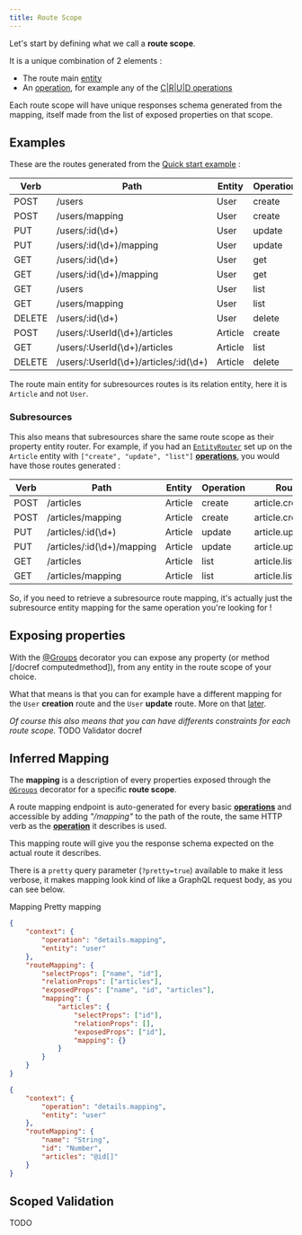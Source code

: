 ```yaml
---
title: Route Scope
---
```



Let's start by defining what we call a **route scope**.

It is a unique combination of 2 elements :

-   The route main [entity](https://typeorm.io/#/entities/what-is-entity)
-   An [operation](operations), for example any of the [C|R|U|D operations](/definitions#groupsoperation)

Each route scope will have unique responses schema generated from the mapping, itself made from the list of exposed
properties on that scope.

## Examples

These are the routes generated from the [Quick start example](../getting-started/quick-start) :

| Verb   | Path                                  | Entity  | Operation | Route scope         |
| ------ | ------------------------------------- | ------- | --------- | ------------------- |
| POST   | /users                                | User    | create    | user.create         |
| POST   | /users/mapping                        | User    | create    | user.create.mapping |
| PUT    | /users/:id(\d+)                       | User    | update    | user.update         |
| PUT    | /users/:id(\d+)/mapping               | User    | update    | user.update.mapping |
| GET    | /users/:id(\d+)                       | User    | get       | user.get            |
| GET    | /users/:id(\d+)/mapping               | User    | get       | user.get.mapping    |
| GET    | /users                                | User    | list      | user.list           |
| GET    | /users/mapping                        | User    | list      | user.list.mapping   |
| DELETE | /users/:id(\d+)                       | User    | delete    | user.delete         |
| POST   | /users/:UserId(\d+)/articles          | Article | create    | article.create      |
| GET    | /users/:UserId(\d+)/articles          | Article | list      | article.list        |
| DELETE | /users/:UserId(\d+)/articles/:id(\d+) | Article | delete    | article.delete      |

<DocAlert status="info">

The route main entity for subresources routes is its relation entity, here it is `Article` and not `User`.

</DocAlert>

### Subresources

This also means that subresources share the same route scope as their property entity router. For example, if you had an
[`EntityRouter`](/definitions/classes/entityrouter) set up on the `Article` entity with `["create", "update", "list"]`
[**operations**](/entity-routes/operations/), you would have those routes generated :

| Verb | Path                       | Entity  | Operation | Route scope            |
| ---- | -------------------------- | ------- | --------- | ---------------------- |
| POST | /articles                  | Article | create    | article.create         |
| POST | /articles/mapping          | Article | create    | article.create.mapping |
| PUT  | /articles/:id(\d+)         | Article | update    | article.update         |
| PUT  | /articles/:id(\d+)/mapping | Article | update    | article.update.mapping |
| GET  | /articles                  | Article | list      | article.list           |
| GET  | /articles/mapping          | Article | list      | article.list.mapping   |

So, if you need to retrieve a subresource route mapping, it's actually just the subresource entity mapping for the same
operation you're looking for !

## Exposing properties

With the [@Groups](/definitions#groups) decorator you can expose any property (or method [/docref computedmethod]), from
any entity in the route scope of your choice.

What that means is that you can for example have a different mapping for the `User` **creation** route and the `User`
**update** route. More on that [later](groups).

_Of course this also means that you can have differents constraints for each route scope._ TODO Validator docref

## Inferred Mapping

The **mapping** is a description of every properties exposed through the [`@Groups`](/definitions#groups) decorator for
a specific **route scope**.

A route mapping endpoint is auto-generated for every basic [**operations**](/entity-routes/operations/) and accessible
by adding _"/mapping"_ to the path of the route, the same HTTP verb as the [**operation**](/entity-routes/operations/)
it describes is used.

This mapping route will give you the response schema expected on the actual route it describes.

<DocAlert status="info" mt="20px">

There is a `pretty` query parameter (`?pretty=true`) available to make it less verbose, it makes mapping look kind of
like a GraphQL request body, as you can see below.

</DocAlert>

<Tabs>
  <TabList>
    <Tab>Mapping</Tab>
    <Tab>Pretty mapping</Tab>
  </TabList>

  <TabPanels>
    <TabPanel>

```json
{
    "context": {
        "operation": "details.mapping",
        "entity": "user"
    },
    "routeMapping": {
        "selectProps": ["name", "id"],
        "relationProps": ["articles"],
        "exposedProps": ["name", "id", "articles"],
        "mapping": {
            "articles": {
                "selectProps": ["id"],
                "relationProps": [],
                "exposedProps": ["id"],
                "mapping": {}
            }
        }
    }
}
```

</TabPanel>
<TabPanel>

```json
{
    "context": {
        "operation": "details.mapping",
        "entity": "user"
    },
    "routeMapping": {
        "name": "String",
        "id": "Number",
        "articles": "@id[]"
    }
}
```

</TabPanel>

  </TabPanels>
</Tabs>

## Scoped Validation

TODO
